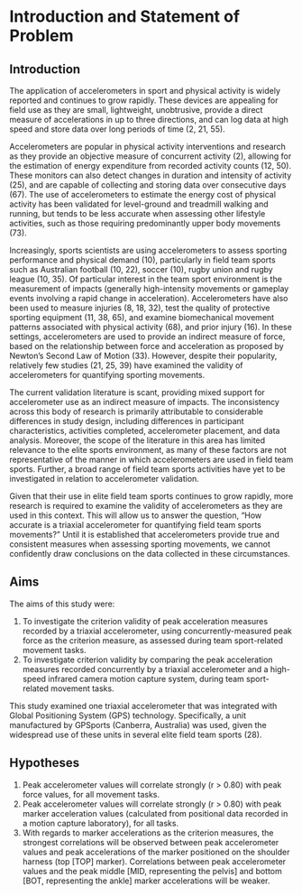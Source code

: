 # Introduction and Statement of Problem

## Introduction
The application of accelerometers in sport and physical activity is widely reported and continues to grow rapidly. These devices are appealing for field use as they are small, lightweight, unobtrusive, provide a direct measure of accelerations in up to three directions, and can log data at high speed and store data over long periods of time (2, 21, 55).

Accelerometers are popular in physical activity interventions and research as they provide an objective measure of concurrent activity (2), allowing for the estimation of energy expenditure from recorded activity counts (12, 50). These monitors can also detect changes in duration and intensity of activity (25), and are capable of collecting and storing data over consecutive days (67). The use of accelerometers to estimate the energy cost of physical activity has been validated for level-ground and treadmill walking and running, but tends to be less accurate when assessing other lifestyle activities, such as those requiring predominantly upper body movements (73).

Increasingly, sports scientists are using accelerometers to assess sporting performance and physical demand (10), particularly in field team sports such as Australian football (10, 22), soccer (10), rugby union and rugby league (10, 35). Of particular interest in the team sport environment is the measurement of impacts (generally high-intensity movements or gameplay events involving a rapid change in acceleration). Accelerometers have also been used to measure injuries (8, 18, 32), test the quality of protective sporting equipment (11, 38, 65), and examine biomechanical movement patterns associated with physical activity (68), and prior injury (16). In these settings, accelerometers are used to provide an indirect measure of force, based on the relationship between force and acceleration as proposed by Newton’s Second Law of Motion (33). However, despite their popularity, relatively few studies (21, 25, 39) have examined the validity of accelerometers for quantifying sporting movements.

The current validation literature is scant, providing mixed support for accelerometer use as an indirect measure of impacts. The inconsistency across this body of research is primarily attributable to considerable differences in study design, including differences in participant characteristics, activities completed, accelerometer placement, and data analysis. Moreover, the scope of the literature in this area has limited relevance to the elite sports environment, as many of these factors are not representative of the manner in which accelerometers are used in field team sports. Further, a broad range of field team sports activities have yet to be investigated in relation to accelerometer validation.

Given that their use in elite field team sports continues to grow rapidly, more research is required to examine the validity of accelerometers as they are used in this context. This will allow us to answer the question, “How accurate is a triaxial accelerometer for quantifying field team sports movements?” Until it is established that accelerometers provide true and consistent measures when assessing sporting movements, we cannot confidently draw conclusions on the data collected in these circumstances.

## Aims

The aims of this study were:

1. To investigate the criterion validity of peak acceleration measures recorded by a triaxial accelerometer, using concurrently-measured peak force as the criterion measure, as assessed during team sport-related movement tasks.
2. To investigate criterion validity by comparing the peak acceleration measures recorded concurrently by a triaxial accelerometer and a high-speed infrared camera motion capture system, during team sport-related movement tasks.

This study examined one triaxial accelerometer that was integrated with Global Positioning System (GPS) technology. Specifically, a unit manufactured by GPSports (Canberra, Australia) was used, given the widespread use of these units in several elite field team sports (28).

## Hypotheses

1. Peak accelerometer values will correlate strongly (r > 0.80) with peak force values, for all movement tasks.
2. Peak accelerometer values will correlate strongly (r > 0.80) with peak marker acceleration values (calculated from positional data recorded in a motion capture laboratory), for all tasks.
3. With regards to marker accelerations as the criterion measures, the strongest correlations will be observed between peak accelerometer values and peak accelerations of the marker positioned on the shoulder harness (top [TOP] marker). Correlations between peak accelerometer values and the peak middle [MID, representing the pelvis] and bottom [BOT, representing the ankle] marker accelerations will be weaker.